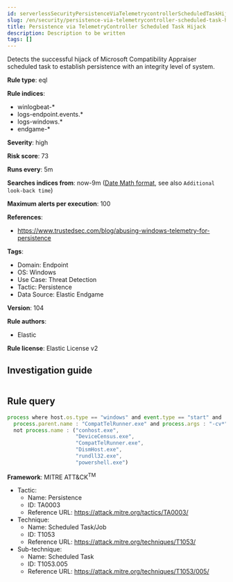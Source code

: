 ```yaml
---
id: serverlessSecurityPersistenceViaTelemetrycontrollerScheduledTaskHijack
slug: /en/security/persistence-via-telemetrycontroller-scheduled-task-hijack
title: Persistence via TelemetryController Scheduled Task Hijack
description: Description to be written
tags: []
---
```


<div id="persistence-via-telemetrycontroller-scheduled-task-hijack"></div>

Detects the successful hijack of Microsoft Compatibility Appraiser scheduled task to establish persistence with an integrity level of system.

**Rule type**: eql

**Rule indices**: 

* winlogbeat-*
* logs-endpoint.events.*
* logs-windows.*
* endgame-*

**Severity**: high

**Risk score**: 73

**Runs every**: 5m

**Searches indices from**: now-9m ([Date Math format](((ref))/common-options.html#date-math), see also <DocLink id="serverlessSecurityRulesUiCreate" section="set-the-rules-schedule">`Additional look-back time`</DocLink>)

**Maximum alerts per execution**: 100

**References**: 

* https://www.trustedsec.com/blog/abusing-windows-telemetry-for-persistence

**Tags**: 

* Domain: Endpoint
* OS: Windows
* Use Case: Threat Detection
* Tactic: Persistence
* Data Source: Elastic Endgame

**Version**: 104

**Rule authors**: 

* Elastic

**Rule license**: Elastic License v2

## Investigation guide

```markdown

```

## Rule query

```js
process where host.os.type == "windows" and event.type == "start" and
  process.parent.name : "CompatTelRunner.exe" and process.args : "-cv*" and
  not process.name : ("conhost.exe",
                      "DeviceCensus.exe",
                      "CompatTelRunner.exe",
                      "DismHost.exe",
                      "rundll32.exe",
                      "powershell.exe")

```

**Framework**: MITRE ATT&CK<sup>TM</sup>

* Tactic:
    * Name: Persistence
    * ID: TA0003
    * Reference URL: https://attack.mitre.org/tactics/TA0003/
* Technique:
    * Name: Scheduled Task/Job
    * ID: T1053
    * Reference URL: https://attack.mitre.org/techniques/T1053/
* Sub-technique:
    * Name: Scheduled Task
    * ID: T1053.005
    * Reference URL: https://attack.mitre.org/techniques/T1053/005/

